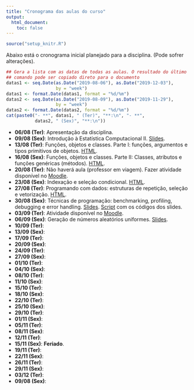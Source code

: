 ```yaml
---
title: "Cronograma das aulas do curso"
output:
  html_document:
    toc: false
---
```


```r
source("setup_knitr.R")
```

Abaixo está o cronograma inicial planejado para a disciplina. (Pode
sofrer alterações).

```r
## Gera a lista com as datas de todas as aulas. O resultado do último
## comando pode ser copiado direto para o documento
datas1 <- seq.Date(as.Date("2019-08-06"), as.Date("2019-12-03"),
                   by = "week")
datas1 <- format.Date(datas1, format = "%d/%m")
datas2 <- seq.Date(as.Date("2019-08-09"), as.Date("2019-11-29"),
                   by = "week")
datas2 <- format.Date(datas2, format = "%d/%m")
cat(paste0("- **", datas1, " (Ter)", "**:\n", "- **",
           datas2, " (Sex)", "**:\n"))
```

- **06/08 (Ter)**: Apresentação da disciplina.
- **09/08 (Sex)**: Introdução à Estatística Computacional II.
  [Slides](slides/00_intro.html).
- **13/08 (Ter)**: Funções, objetos e classes. Parte I: funções,
argumentos e tipos primitivos de objetos. [HTML](objetos-classes.html).
- **16/08 (Sex)**: Funções, objetos e classes. Parte II: Classes,
atributos e funções genéricas (métodos). [HTML](objetos-classes.html).
- **20/08 (Ter)**: Não haverá aula (professor em viagem). Fazer
  atividade disponível no [Moodle][].
- **23/08 (Sex)**: Indexação e seleção condicional.
  [HTML](indexacao-selecao.html).
- **27/08 (Ter)**: Programando com dados: estruturas de repetição,
  seleção e vetorização. [HTML](programacao.html).
- **30/08 (Sex)**: Técnicas de programação: benchmarking, profiling,
debugging e error handling. [Slides](slides/01_tecnicas.html).
[Script](slides/01_tecnicas.R) com os códigos dos slides.
- **03/09 (Ter)**: Atividade disponível no [Moodle][].
- **06/09 (Sex)**: Geração de números aleatórios uniformes.
[Slides](slides/02_RNG_uniforme.html).
- **10/09 (Ter)**:
- **13/09 (Sex)**:
- **17/09 (Ter)**:
- **20/09 (Sex)**:
- **24/09 (Ter)**:
- **27/09 (Sex)**:
- **01/10 (Ter)**:
- **04/10 (Sex)**:
- **08/10 (Ter)**:
- **11/10 (Sex)**:
- **15/10 (Ter)**:
- **18/10 (Sex)**:
- **22/10 (Ter)**:
- **25/10 (Sex)**:
- **29/10 (Ter)**:
- **01/11 (Sex)**:
- **05/11 (Ter)**:
- **08/11 (Sex)**:
- **12/11 (Ter)**:
- **15/11 (Sex)**: **Feriado**.
- **19/11 (Ter)**:
- **22/11 (Sex)**:
- **26/11 (Ter)**:
- **29/11 (Sex)**:
- **03/12 (Ter)**:
- **09/08 (Sex)**:

[Moodle]: https://moodle.c3sl.ufpr.br/course/view.php?id=282
